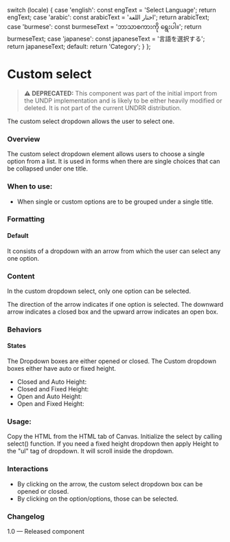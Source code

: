 
  switch (locale) {
    case 'english':
      const engText = 'Select Language';
      return engText;
    case 'arabic':
      const arabicText = 'اختار اللغة';
      return arabicText;
    case 'burmese':
      const burmeseText = 'ဘာသာစကားကို ရွေးပါ။';
      return burmeseText;
    case 'japanese':
      const japaneseText = '言語を選択する';
      return japaneseText;
    default:
      return 'Category';
  }
};

<Meta of={CustomSelectStories} />

# Custom select

> **⚠️ DEPRECATED:** This component was part of the initial import from the UNDP implementation and is likely to be either heavily modified or deleted. It is not part of the current UNDRR distribution.

The custom select dropdown allows the user to select one.

### Overview

The custom select dropdown element allows users to choose a single option from a list. It is used in forms when there are single choices that can be collapsed under one title.

### When to use:

- When single or custom options are to be grouped under a single title.

### Formatting

#### Default

It consists of a dropdown with an arrow from which the user can select any one option.

### Content

In the custom dropdown select, only one option can be selected.

The direction of the arrow indicates if one option is selected. The downward arrow indicates a closed box and the upward arrow indicates an open box.

### Behaviors

#### States

The Dropdown boxes are either opened or closed.
The Custom dropdown boxes either have auto or fixed height.

- Closed and Auto Height:
- Closed and Fixed Height:
- Open and Auto Height:
- Open and Fixed Height:

<Canvas of={CustomSelectStories.Select} meta={CustomSelectStories} />

### Usage:

Copy the HTML from the HTML tab of Canvas.
Initialize the select by calling select() function.
If you need a fixed height dropdown then apply Height to the "ul" tag of dropdown. It will scroll inside the dropdown.

### Interactions

- By clicking on the arrow, the custom select dropdown box can be opened or closed.
- By clicking on the option/options, those can be selected.

### Changelog

1.0 — Released component
